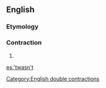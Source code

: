 ==English==

===Etymology===
{{suffix|’twas|n't}}

===Contraction===
{{en-cont}}

# {{contraction of|[[it]] [[was]] [[not]]}}

[[Category:English double contractions]]

[[es:'twasn't]]